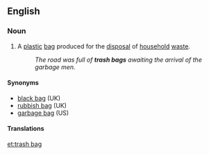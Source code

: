 ==English==

===Noun===
{{en-noun}}

# {{label|en|North American}} A [[plastic]] [[bag]] produced for the [[disposal]] of [[household]] [[waste]].
#: ''The road was full of '''trash bags''' awaiting the arrival of the garbage men.''

====Synonyms====
* [[black bag]] (UK)
* [[rubbish bag]] (UK)
* [[garbage bag]] (US)

====Translations====
{{trans-see|plastic bag for the disposal of household waste|garbage bag}}

[[et:trash bag]]